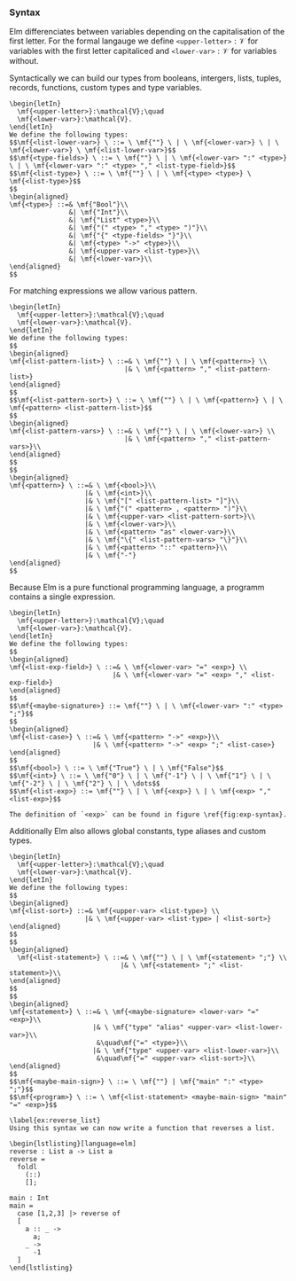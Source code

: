 ### Syntax

Elm differenciates between variables depending on the capitalisation of the first letter. For the formal langauge we define `<upper-letter>`$:\mathcal{V}$ for variables with the first letter capitaliced and `<lower-var>`$:\mathcal{V}$ for variables without.

Syntactically we can build our types from booleans, intergers, lists, tuples, records, functions, custom types and type variables.

```definition
\begin{letIn}
  \mf{<upper-letter>}:\mathcal{V};\quad
  \mf{<lower-var>}:\mathcal{V}.
\end{letIn}
We define the following types:
$$\mf{<list-lower-var>} \ ::= \ \mf{""} \ | \ \mf{<lower-var>} \ | \ \mf{<lower-var>} \ \mf{<list-lower-var>}$$
$$\mf{<type-fields>} \ ::= \ \mf{""} \ | \ \mf{<lower-var> ":" <type>} \ | \ \mf{<lower-var> ":" <type> "," <list-type-field>}$$
$$\mf{<list-type>} \ ::= \ \mf{""} \ | \ \mf{<type> <type>} \ \mf{<list-type>}$$
$$
\begin{aligned}
\mf{<type>} ::=& \mf{"Bool"}\\
               &| \mf{"Int"}\\
               &| \mf{"List" <type>}\\
               &| \mf{"(" <type> "," <type> ")"}\\
               &| \mf{"{" <type-fields> "}"}\\
               &| \mf{<type> "->" <type>}\\
               &| \mf{<upper-var> <list-type>}\\
               &| \mf{<lower-var>}\\
\end{aligned}
$$
```

For matching expressions we allow various pattern.

```definition
\begin{letIn}
  \mf{<upper-letter>}:\mathcal{V};\quad
  \mf{<lower-var>}:\mathcal{V}.
\end{letIn}
We define the following types:
$$
\begin{aligned}
\mf{<list-pattern-list>} \ ::=& \ \mf{""} \ | \ \mf{<pattern>} \\
                             |& \ \mf{<pattern> "," <list-pattern-list>}
\end{aligned}
$$
$$\mf{<list-pattern-sort>} \ ::= \ \mf{""} \ | \ \mf{<pattern>} \ | \ \mf{<pattern> <list-pattern-list>}$$
$$
\begin{aligned}
\mf{<list-pattern-vars>} \ ::=& \ \mf{""} \ | \ \mf{<lower-var>} \\
                             |& \ \mf{<pattern> "," <list-pattern-vars>}\\
\end{aligned}
$$
$$
\begin{aligned}
\mf{<pattern>} \ ::=& \ \mf{<bool>}\\
                   |& \ \mf{<int>}\\
                   |& \ \mf{"[" <list-pattern-list> "]"}\\
                   |& \ \mf{"(" <pattern> , <pattern> ")"}\\
                   |& \ \mf{<upper-var> <list-pattern-sort>}\\
                   |& \ \mf{<lower-var>}\\
                   |& \ \mf{<pattern> "as" <lower-var>}\\
                   |& \ \mf{"\{" <list-pattern-vars> "\}"}\\
                   |& \ \mf{<pattern> "::" <pattern>}\\
                   |& \ \mf{"-"}
\end{aligned}
$$
```

Because Elm is a pure functional programming language, a programm contains a single expression.

\begin{figure}[htbp]
%\begin{mdframed}
\begin{center}
\begin{align*}
\mf{<exp>} \ ::=& \ \mf{"foldl"}\\
               |& \ \mf{"(::)"}\\
               |& \ \mf{"(+)"} \ | \ \mf{"(-)"} \ | \ \mf{"(*)"} \ | \ \mf{"(//)"}\\
               |& \ \mf{"(<)"} \ | \ \mf{"(==)"}\\
               |& \ \mf{"not"} \ | \ \mf{"(\&\&)"} \ | \ \mf{"(||)"}\\
               |& \ \mf{<exp> "|>" <exp>}\\
               |& \ \mf{<exp> ">>" <exp>}\\
               |& \ \mf{"if" <exp> "then" <exp> "else" <exp>}\\
               |& \ \mf{"{" <list-exp-field> "}"}\\
               |& \ \mf{"{}"}\\
               |& \ \mf{"{" <lower-var> "|" <list-exp-field> "}"}\\
               |& \ \mf{<lower-var> "." <lower-var>}\\
               |& \ \mf{"let" <maybe-signature> <lower-var> "=" <exp> "in" <exp>}\\
               |& \ \mf{"case" <exp> "of" "[" <list-case> "]"}\\
               |& \ \mf{<exp> <exp>}\\
               |& \ \mf{<bool>}\\
               |& \ \mf{<int>}\\
               |& \ \mf{"[" <list-exp> "]"}\\
               |& \ \mf{"(" <exp> "," <exp> ")"}\\
               |& \ \mf{"\textbackslash" <pattern> "->" <exp>}\\
               |& \ \mf{<upper-var>}\\
               |& \ \mf{<lower-var>}
\end{align*}
\end{center}
%\end{mdframed}
\caption{Syntax for Expressions}
\label{fig:exp-syntax}
\end{figure}

```definition
\begin{letIn}
  \mf{<upper-letter>}:\mathcal{V};\quad
  \mf{<lower-var>}:\mathcal{V}.
\end{letIn}
We define the following types:
$$
\begin{aligned}
\mf{<list-exp-field>} \ ::=& \ \mf{<lower-var> "=" <exp>} \\
                          |& \ \mf{<lower-var> "=" <exp> "," <list-exp-field>}
\end{aligned}
$$
$$\mf{<maybe-signature>} ::= \mf{""} \ | \ \mf{<lower-var> ":" <type> ";"}$$
$$
\begin{aligned}
\mf{<list-case>} \ ::=& \ \mf{<pattern> "->" <exp>}\\ 
                     |& \ \mf{<pattern> "->" <exp> ";" <list-case>}
\end{aligned}
$$
$$\mf{<bool>} \ ::= \ \mf{"True"} \ | \ \mf{"False"}$$
$$\mf{<int>} \ ::= \ \mf{"0"} \ | \ \mf{"-1"} \ | \ \mf{"1"} \ | \ \mf{"-2"} \ | \ \mf{"2"} \ | \ \dots$$
$$\mf{<list-exp>} ::= \mf{""} \ | \ \mf{<exp>} \ | \ \mf{<exp> "," <list-exp>}$$

The definition of `<exp>` can be found in figure \ref{fig:exp-syntax}.
```

Additionally Elm also allows global constants, type aliases and custom types.

```definition
\begin{letIn}
  \mf{<upper-letter>}:\mathcal{V};\quad
  \mf{<lower-var>}:\mathcal{V}.
\end{letIn}
We define the following types:
$$
\begin{aligned}
\mf{<list-sort>} ::=& \mf{<upper-var> <list-type>} \\
                   |& \ \mf{<upper-var> <list-type> | <list-sort>}
\end{aligned}
$$
$$
\begin{aligned}
  \mf{<list-statement>} \ ::=& \ \mf{""} \ | \ \mf{<statement> ";"} \\
                            |& \ \mf{<statement> ";" <list-statement>}\\
\end{aligned}
$$
$$
\begin{aligned}
\mf{<statement>} \ ::=& \ \mf{<maybe-signature> <lower-var> "=" <exp>}\\
                     |& \ \mf{"type" "alias" <upper-var> <list-lower-var>}\\
                      &\quad\mf{"=" <type>}\\
                     |& \ \mf{"type" <upper-var> <list-lower-var>}\\
                      &\quad\mf{"=" <upper-var> <list-sort>}\\
\end{aligned}
$$
$$\mf{<maybe-main-sign>} \ ::= \ \mf{""} | \mf{"main" ":" <type> ";"}$$
$$\mf{<program>} \ ::= \ \mf{<list-statement> <maybe-main-sign> "main" "=" <exp>}$$
```

```block2
\label{ex:reverse_list}
Using this syntax we can now write a function that reverses a list.

\begin{lstlisting}[language=elm]
reverse : List a -> List a
reverse =
  foldl
    (::)
    [];

main : Int
main =
  case [1,2,3] |> reverse of
  [
    a :: _ ->
      a;
    _ ->
      -1
  ]
\end{lstlisting}
```